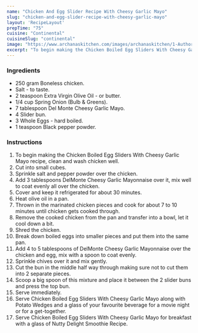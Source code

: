 ---
name: "Chicken And Egg Slider Recipe With Cheesy Garlic Mayo"
slug: "chicken-and-egg-slider-recipe-with-cheesy-garlic-mayo"
layout: 'RecipeLayout'
prepTime: "75"
cuisine: "Continental"
cuisineSlug: "continental"
image: "https://www.archanaskitchen.com/images/archanaskitchen/1-Author/Jyothi_Rajesh/1_main_Chicken_And_Boiled_Egg_Mayo_Sliders_Recipe_With_Cheesy_Garlic_Mayo.jpg"
excerpt: "To begin making the Chicken Boiled Egg Sliders With Cheesy Garlic Mayo recipe, clean and wash chicken well"
---

### Ingredients

- 250 gram Boneless chicken.
- Salt - to taste.
- 2 teaspoon Extra Virgin Olive Oil - or butter.
- 1/4 cup Spring Onion (Bulb & Greens).
- 7 tablespoon Del Monte Cheesy Garlic Mayo.
- 4 Slider bun.
- 3 Whole Eggs - hard boiled.
- 1 teaspoon Black pepper powder.

### Instructions

1. To begin making the Chicken Boiled Egg Sliders With Cheesy Garlic Mayo recipe, clean and wash chicken well.
1. Cut into small cubes.
1. Sprinkle salt and pepper powder over the chicken.
1. Add 3 tablespoons DelMonte Cheesy Garlic Mayonnaise over it, mix well to coat evenly all over the chicken.
1. Cover and keep it refrigerated for about 30 minutes.
1. Heat olive oil in a pan.
1. Thrown in the marinated chicken pieces and cook for about 7 to 10 minutes until chicken gets cooked through.
1. Remove the cooked chicken from the pan and transfer into a bowl, let it cool down a bit.
1. Shred the chicken.
1. Break down boiled eggs into smaller pieces and put them into the same pan.
1. Add 4 to 5 tablespoons of DelMonte Cheesy Garlic Mayonnaise over the chicken and egg, mix with a spoon to coat evenly.
1. Sprinkle chives over it and mix gently.
1. Cut the bun in the middle half way through making sure not to cut them into 2 separate pieces.
1. Scoop a big spoon of this mixture and place it between the 2 slider buns and press the top bun.
1. Serve immediately.
1. Serve Chicken Boiled Egg Sliders With Cheesy Garlic Mayo along with Potato Wedges and a glass of your favourite beverage for a movie night or for a get-together.
1. Serve Chicken Boiled Egg Sliders With Cheesy Garlic Mayo for breakfast with a glass of Nutty Delight Smoothie Recipe.
